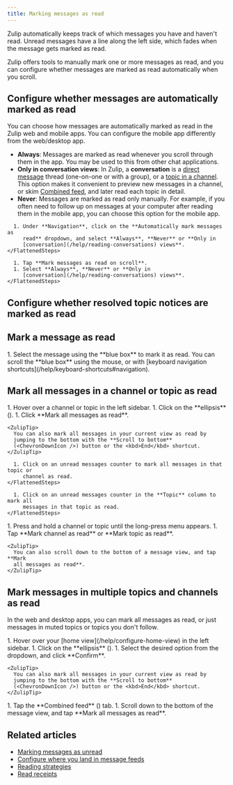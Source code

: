 ```yaml
---
title: Marking messages as read
---
```






Zulip automatically keeps track of which messages you have and haven't read.
Unread messages have a line along the left side, which fades when the message
gets marked as read.

Zulip offers tools to manually mark one or more messages as read, and you can
configure whether messages are marked as read automatically when you scroll.

## Configure whether messages are automatically marked as read

You can choose how messages are automatically marked as read in the Zulip web
and mobile apps. You can configure the mobile app differently from the
web/desktop app.

* **Always**: Messages are marked as read whenever you scroll through them in
  the app. You may be used to this from other chat applications.
* **Only in conversation views**: In Zulip, a **conversation** is a [direct
  message](/help/direct-messages) thread (one-on-one or with a group), or a
  [topic in a channel](/help/introduction-to-topics). This option makes it
  convenient to preview new messages in a channel, or skim [Combined
  feed](/help/combined-feed), and later read each topic in detail.
* **Never**: Messages are marked as read only manually. For example,
  if you often need to follow up on messages at your computer after
  reading them in the mobile app, you can choose this option for the
  mobile app.

<Tabs>
  <TabItem label="Desktop/Web">
    <FlattenedSteps>
      <NavigationSteps target="settings/preferences" />

      1. Under **Navigation**, click on the **Automatically mark messages as
         read** dropdown, and select **Always**, **Never** or **Only in
         [conversation](/help/reading-conversations) views**.
    </FlattenedSteps>
  </TabItem>

  <TabItem label="Mobile">
    <FlattenedSteps>
      <MobileSettings />

      1. Tap **Mark messages as read on scroll**.
      1. Select **Always**, **Never** or **Only in
         [conversation](/help/reading-conversations) views**.
    </FlattenedSteps>
  </TabItem>
</Tabs>

## Configure whether resolved topic notices are marked as read

<ConfigureResolvedNoticesMarkedAsRead />

## Mark a message as read

<Tabs>
  <TabItem label="Desktop/Web">
    <Steps>
      1. Select the message using the **blue box** to mark it as read. You can scroll
         the **blue box** using the mouse, or with [keyboard navigation
         shortcuts](/help/keyboard-shortcuts#navigation).
    </Steps>
  </TabItem>
</Tabs>

## Mark all messages in a channel or topic as read

<Tabs>
  <TabItem label="Via left sidebar">
    <Steps>
      1. Hover over a channel or topic in the left sidebar.
      1. Click on the **ellipsis** (<MoreVerticalIcon />).
      1. Click **Mark all messages as read**.
    </Steps>

    <ZulipTip>
      You can also mark all messages in your current view as read by
      jumping to the bottom with the **Scroll to bottom**
      (<ChevronDownIcon />) button or the <kbd>End</kbd> shortcut.
    </ZulipTip>
  </TabItem>

  <TabItem label="Via inbox view">
    <FlattenedSteps>
      <GoToInbox />

      1. Click on an unread messages counter to mark all messages in that topic or
         channel as read.
    </FlattenedSteps>
  </TabItem>

  <TabItem label="Via recent conversations">
    <FlattenedSteps>
      <GoToRecentConversations />

      1. Click on an unread messages counter in the **Topic** column to mark all
         messages in that topic as read.
    </FlattenedSteps>
  </TabItem>

  <TabItem label="Mobile">
    <Steps>
      1. Press and hold a channel or topic until the long-press menu appears.
      1. Tap **Mark channel as read** or **Mark topic as read**.
    </Steps>

    <ZulipTip>
      You can also scroll down to the bottom of a message view, and tap **Mark
      all messages as read**.
    </ZulipTip>
  </TabItem>
</Tabs>

## Mark messages in multiple topics and channels as read

In the web and desktop apps, you can mark all messages as read, or just messages
in muted topics or topics you don't follow.

<Tabs>
  <TabItem label="Desktop/Web">
    <Steps>
      1. Hover over your [home view](/help/configure-home-view) in the left sidebar.
      1. Click on the **ellipsis** (<MoreVerticalIcon />).
      1. Select the desired option from the dropdown, and click **Confirm**.
    </Steps>

    <ZulipTip>
      You can also mark all messages in your current view as read by
      jumping to the bottom with the **Scroll to bottom**
      (<ChevronDownIcon />) button or the <kbd>End</kbd> shortcut.
    </ZulipTip>
  </TabItem>

  <TabItem label="Mobile">
    <Steps>
      1. Tap the **Combined feed**
         (<AllMessagesIcon />) tab.
      1. Scroll down to the bottom of the message view, and tap **Mark all messages
         as read**.
    </Steps>
  </TabItem>
</Tabs>

## Related articles

* [Marking messages as unread](/help/marking-messages-as-unread)
* [Configure where you land in message feeds](/help/configure-where-you-land)
* [Reading strategies](/help/reading-strategies)
* [Read receipts](/help/read-receipts)
